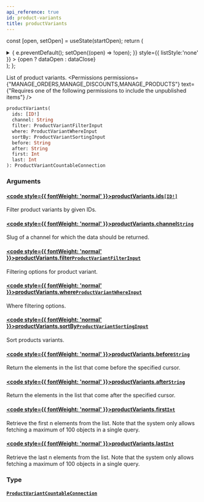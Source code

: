 ```yaml
---
api_reference: true
id: product-variants
title: productVariants
---
```






const [open, setOpen] = useState(startOpen);
return (
<details {...(open ? { open: true } : {})} className="details" style={{ border:'none', boxShadow:'none', background:'var(--ifm-background-color)' }}>
<summary
onClick={(e) => {
e.preventDefault();
setOpen((open) => !open);
}}
style={{ listStyle:'none' }} >
{open ? dataOpen : dataClose}
</summary>
{open && children}
</details>
);
};

List of product variants. 
<Permissions permissions={"MANAGE_ORDERS,MANAGE_DISCOUNTS,MANAGE_PRODUCTS"} text={"Requires one of the following permissions to include the unpublished items"} />


```graphql
productVariants(
  ids: [ID!]
  channel: String
  filter: ProductVariantFilterInput
  where: ProductVariantWhereInput
  sortBy: ProductVariantSortingInput
  before: String
  after: String
  first: Int
  last: Int
): ProductVariantCountableConnection
```

### Arguments

#### [<code style={{ fontWeight: 'normal' }}>productVariants.<b>ids</b></code>](#)<Bullet />[`[ID!]`](../../../api-reference/miscellaneous/scalars/id.mdx) <Badge class="badge badge--secondary" text="list"/> <Badge class="badge badge--secondary" text="scalar"/> <Badge class="badge badge--secondary" text="miscellaneous"/>

Filter product variants by given IDs.

#### [<code style={{ fontWeight: 'normal' }}>productVariants.<b>channel</b></code>](#)<Bullet />[`String`](../../../api-reference/miscellaneous/scalars/string.mdx) <Badge class="badge badge--secondary" text="scalar"/> <Badge class="badge badge--secondary" text="miscellaneous"/>

Slug of a channel for which the data should be returned.

#### [<code style={{ fontWeight: 'normal' }}>productVariants.<b>filter</b></code>](#)<Bullet />[`ProductVariantFilterInput`](../../../api-reference/products/inputs/product-variant-filter-input.mdx) <Badge class="badge badge--secondary" text="input"/> <Badge class="badge badge--secondary" text="products"/>

Filtering options for product variant.

#### [<code style={{ fontWeight: 'normal' }}>productVariants.<b>where</b></code>](#)<Bullet />[`ProductVariantWhereInput`](../../../api-reference/products/inputs/product-variant-where-input.mdx) <Badge class="badge badge--secondary" text="input"/> <Badge class="badge badge--secondary" text="products"/>

Where filtering options.

#### [<code style={{ fontWeight: 'normal' }}>productVariants.<b>sortBy</b></code>](#)<Bullet />[`ProductVariantSortingInput`](../../../api-reference/products/inputs/product-variant-sorting-input.mdx) <Badge class="badge badge--secondary" text="input"/> <Badge class="badge badge--secondary" text="products"/>

Sort products variants.

#### [<code style={{ fontWeight: 'normal' }}>productVariants.<b>before</b></code>](#)<Bullet />[`String`](../../../api-reference/miscellaneous/scalars/string.mdx) <Badge class="badge badge--secondary" text="scalar"/> <Badge class="badge badge--secondary" text="miscellaneous"/>

Return the elements in the list that come before the specified cursor.

#### [<code style={{ fontWeight: 'normal' }}>productVariants.<b>after</b></code>](#)<Bullet />[`String`](../../../api-reference/miscellaneous/scalars/string.mdx) <Badge class="badge badge--secondary" text="scalar"/> <Badge class="badge badge--secondary" text="miscellaneous"/>

Return the elements in the list that come after the specified cursor.

#### [<code style={{ fontWeight: 'normal' }}>productVariants.<b>first</b></code>](#)<Bullet />[`Int`](../../../api-reference/miscellaneous/scalars/int.mdx) <Badge class="badge badge--secondary" text="scalar"/> <Badge class="badge badge--secondary" text="miscellaneous"/>

Retrieve the first n elements from the list. Note that the system only allows fetching a maximum of 100 objects in a single query.

#### [<code style={{ fontWeight: 'normal' }}>productVariants.<b>last</b></code>](#)<Bullet />[`Int`](../../../api-reference/miscellaneous/scalars/int.mdx) <Badge class="badge badge--secondary" text="scalar"/> <Badge class="badge badge--secondary" text="miscellaneous"/>

Retrieve the last n elements from the list. Note that the system only allows fetching a maximum of 100 objects in a single query.

### Type

#### [`ProductVariantCountableConnection`](../../../api-reference/products/objects/product-variant-countable-connection.mdx) <Badge class="badge badge--secondary" text="object"/> <Badge class="badge badge--secondary" text="products"/>

